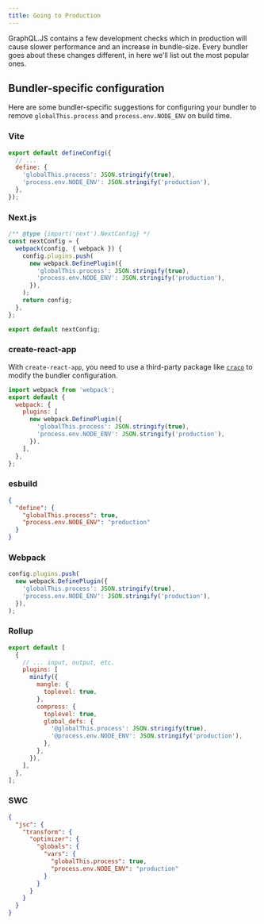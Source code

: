 ```yaml
---
title: Going to Production
---
```


GraphQL.JS contains a few development checks which in production will cause slower performance and
an increase in bundle-size. Every bundler goes about these changes different, in here we'll list
out the most popular ones.

## Bundler-specific configuration

Here are some bundler-specific suggestions for configuring your bundler to remove `globalThis.process` and `process.env.NODE_ENV` on build time.

### Vite

```js
export default defineConfig({
  // ...
  define: {
    'globalThis.process': JSON.stringify(true),
    'process.env.NODE_ENV': JSON.stringify('production'),
  },
});
```

### Next.js

```js
/** @type {import('next').NextConfig} */
const nextConfig = {
  webpack(config, { webpack }) {
    config.plugins.push(
      new webpack.DefinePlugin({
        'globalThis.process': JSON.stringify(true),
        'process.env.NODE_ENV': JSON.stringify('production'),
      }),
    );
    return config;
  },
};

export default nextConfig;
```

### create-react-app

With `create-react-app`, you need to use a third-party package like [`craco`](https://craco.js.org/) to modify the bundler configuration.

```js
import webpack from 'webpack';
export default {
  webpack: {
    plugins: [
      new webpack.DefinePlugin({
        'globalThis.process': JSON.stringify(true),
        'process.env.NODE_ENV': JSON.stringify('production'),
      }),
    ],
  },
};
```

### esbuild

```json
{
  "define": {
    "globalThis.process": true,
    "process.env.NODE_ENV": "production"
  }
}
```

### Webpack

```js
config.plugins.push(
  new webpack.DefinePlugin({
    'globalThis.process': JSON.stringify(true),
    'process.env.NODE_ENV': JSON.stringify('production'),
  }),
);
```

### Rollup

```js
export default [
  {
    // ... input, output, etc.
    plugins: [
      minify({
        mangle: {
          toplevel: true,
        },
        compress: {
          toplevel: true,
          global_defs: {
            '@globalThis.process': JSON.stringify(true),
            '@process.env.NODE_ENV': JSON.stringify('production'),
          },
        },
      }),
    ],
  },
];
```

### SWC

```json filename=".swcrc"
{
  "jsc": {
    "transform": {
      "optimizer": {
        "globals": {
          "vars": {
            "globalThis.process": true,
            "process.env.NODE_ENV": "production"
          }
        }
      }
    }
  }
}
```
